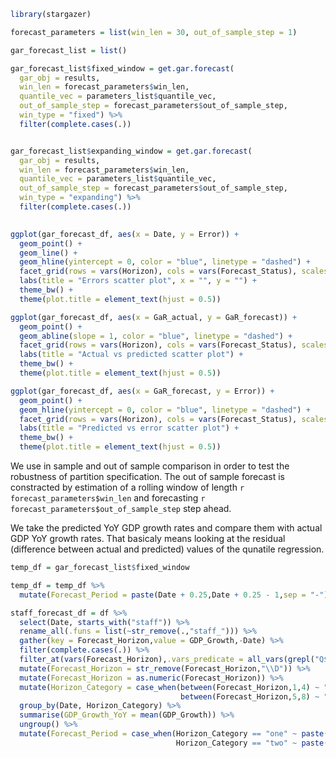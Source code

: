 
```r

library(stargazer)

```


```r

forecast_parameters = list(win_len = 30, out_of_sample_step = 1)

```


```r

gar_forecast_list = list()

gar_forecast_list$fixed_window = get.gar.forecast(
  gar_obj = results,
  win_len = forecast_parameters$win_len,
  quantile_vec = parameters_list$quantile_vec,
  out_of_sample_step = forecast_parameters$out_of_sample_step,
  win_type = "fixed") %>% 
  filter(complete.cases(.))


gar_forecast_list$expanding_window = get.gar.forecast(
  gar_obj = results,
  win_len = forecast_parameters$win_len,
  quantile_vec = parameters_list$quantile_vec,
  out_of_sample_step = forecast_parameters$out_of_sample_step,
  win_type = "expanding") %>% 
  filter(complete.cases(.))
  

```

\section{Residuals analysis}

```r

ggplot(gar_forecast_df, aes(x = Date, y = Error)) + 
  geom_point() + 
  geom_line() + 
  geom_hline(yintercept = 0, color = "blue", linetype = "dashed") + 
  facet_grid(rows = vars(Horizon), cols = vars(Forecast_Status), scales = "free") + 
  labs(title = "Errors scatter plot", x = "", y = "") + 
  theme_bw() + 
  theme(plot.title = element_text(hjust = 0.5))

```


```r

ggplot(gar_forecast_df, aes(x = GaR_actual, y = GaR_forecast)) + 
  geom_point() + 
  geom_abline(slope = 1, color = "blue", linetype = "dashed") + 
  facet_grid(rows = vars(Horizon), cols = vars(Forecast_Status), scales = "free") + 
  labs(title = "Actual vs predicted scatter plot") + 
  theme_bw() + 
  theme(plot.title = element_text(hjust = 0.5))


```


```r

ggplot(gar_forecast_df, aes(x = GaR_forecast, y = Error)) + 
  geom_point() + 
  geom_hline(yintercept = 0, color = "blue", linetype = "dashed") +
  facet_grid(rows = vars(Horizon), cols = vars(Forecast_Status), scales = "free") + 
  labs(title = "Predicted vs error scatter plot") + 
  theme_bw() + 
  theme(plot.title = element_text(hjust = 0.5))


```


\subsection{Forecast accuracy}

We use in sample and out of sample comparison in order to test the robustness of partition
specification. The out of sample forecast is constracted by estimation of a rolling window of length
`r forecast_parameters$win_len` and forecasting `r forecast_parameters$out_of_sample_step` step ahead.

\subsection{Comparison to actual GDP}

We take the predicted YoY GDP growth rates and compare them with actual
GDP YoY growth rates. That basicaly means looking at the residual
(difference between actual and predicted) values of the qunatile regression.

\section{Comparison to staff forecast}

```r

temp_df = gar_forecast_list$fixed_window

temp_df = temp_df %>% 
  mutate(Forecast_Period = paste(Date + 0.25,Date + 0.25 - 1,sep = "-"))

staff_forecast_df = df %>% 
  select(Date, starts_with("staff")) %>% 
  rename_all(.funs = list(~str_remove(.,"staff_"))) %>% 
  gather(key = Forecast_Horizon,value = GDP_Growth,-Date) %>% 
  filter(complete.cases(.)) %>% 
  filter_at(vars(Forecast_Horizon),.vars_predicate = all_vars(grepl("Q$",.))) %>% 
  mutate(Forecast_Horizon = str_remove(Forecast_Horizon,"\\D")) %>% 
  mutate(Forecast_Horizon = as.numeric(Forecast_Horizon)) %>% 
  mutate(Horizon_Category = case_when(between(Forecast_Horizon,1,4) ~ "one",
                                      between(Forecast_Horizon,5,8) ~ "two")) %>% 
  group_by(Date, Horizon_Category) %>% 
  summarise(GDP_Growth_YoY = mean(GDP_Growth)) %>% 
  ungroup() %>% 
  mutate(Forecast_Period = case_when(Horizon_Category == "one" ~ paste(Date, Date-1, sep = "-"),
                                     Horizon_Category == "two" ~ paste(Date + 1, Date, sep = "-")))


```


